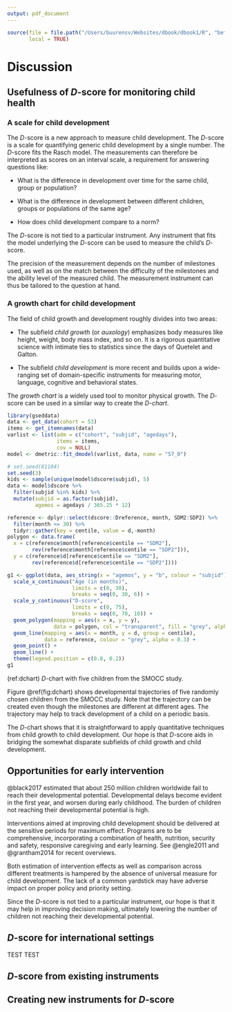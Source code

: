---
output: pdf_document
---
```{r init11, include=FALSE}
source(file = file.path("/Users/buurensv/Websites/dbook/dbook1/R", "before_chapter_script.R"), 
       local = TRUE)
```

# Discussion {#discussion}

## Usefulness of $D$-score for monitoring child health

### A scale for child development

The $D$-score is a new approach to measure child development. The
$D$-score is a scale for quantifying generic child development by a
single number. The $D$-score fits the Rasch model. The measurements
can therefore be interpreted as scores on an interval scale, a
requirement for answering questions like:

* What is the difference in development over time for the same child,
group or population?

* What is the difference in development between different children,
groups or populations of the same age?

* How does child development compare to a norm?

The $D$-score is not tied to a particular instrument. Any instrument
that fits the model underlying the $D$-score can be used to measure
the child's $D$-score.

The precision of the measurement depends on the number of milestones
used, as well as on the match between the difficulty of the milestones
and the ability level of the measured child. The measurement
instrument can thus be tailored to the question at hand.

### A growth chart for child development

The field of child growth and development roughly divides into two
areas:

* The subfield *child growth* (or *auxology*) emphasizes body measures
like height, weight, body mass index, and so on. It is a rigorous
quantitative science with intimate ties to statistics since the days
of Quetelet and Galton.

* The subfield *child development* is more recent and builds upon a
wide-ranging set of domain-specific instruments for measuring motor,
language, cognitive and behavioral states. 

The *growth chart* is a widely used tool to monitor physical growth.
The $D$-score can be used in a similar way to create the *$D$-chart*.

```{r smoccfit10, warning = FALSE}
library(gseddata)
data <- get_data(cohort = 53)
items <- get_itemnames(data)
varlist <- list(adm = c("cohort", "subjid", "agedays"), 
                items = items,
                cov = NULL)
model <- dmetric::fit_dmodel(varlist, data, name = "57_0")
```

```{r dchart, warning = FALSE, fig.cap = '(ref:dchart)', fig.height = 6}
# set.seed(81104)
set.seed(3)
kids <- sample(unique(model$dscore$subjid), 5)
data <- model$dscore %>% 
  filter(subjid %in% kids) %>% 
  mutate(subjid = as.factor(subjid), 
         agemos = agedays / 365.25 * 12)

reference <- dplyr::select(dscore::Dreference, month, SDM2:SDP2) %>%
  filter(month <= 30) %>%
  tidyr::gather(key = centile, value = d,-month)
polygon <- data.frame(
  x = c(reference$month[reference$centile == "SDM2"],
        rev(reference$month[reference$centile == "SDP2"])),
  y = c(reference$d[reference$centile == "SDM2"],
        rev(reference$d[reference$centile == "SDP2"])))

g1 <- ggplot(data, aes_string(x = "agemos", y = "b", colour = "subjid")) +
  scale_x_continuous("Age (in months)",
                     limits = c(0, 30),
                     breaks = seq(0, 30, 6)) +
  scale_y_continuous("D-score",
                     limits = c(0, 75),
                     breaks = seq(0, 70, 10)) +
  geom_polygon(mapping = aes(x = x, y = y), 
               data = polygon, col = "transparent", fill = "grey", alpha = 0.1) + 
  geom_line(mapping = aes(x = month, y = d, group = centile), 
            data = reference, colour = "grey", alpha = 0.3) +
  geom_point() +
  geom_line() + 
  theme(legend.position = c(0.8, 0.2))
g1
```

(ref:dchart) $D$-chart with five children from the SMOCC study.

Figure \@ref(fig:dchart) shows developmental trajectories of five
randomly chosen children from the SMOCC study. Note that the
trajectory can be created even though the milestones are different at
different ages. The trajectory may help to track development of a
child on a periodic basis.

The $D$-chart shows that it is straightforward to apply quantitative
techniques from child growth to child development. Our hope is that
$D$-score aids in bridging the somewhat disparate subfields of child
growth and child development.

## Opportunities for early intervention

@black2017 estimated that about 250 million children worldwide fail to reach
their developmental potential. Developmental delays become evident in
the first year, and worsen during early childhood. The burden of
children not reaching their developmental potential is high.

Interventions aimed at improving child development should be delivered
at the sensitive periods for maximum effect. Programs are to be
comprehensive, incorporating a combination of health, nutrition,
security and safety, responsive caregiving and early learning. See
@engle2011 and @grantham2014 for recent overviews.

Both estimation of intervention effects as well as comparison across
different treatments is hampered by the absence of universal measure
for child development. The lack of a common yardstick may have adverse
impact on proper policy and priority setting.

Since the $D$-score is not tied to a particular instrument, our hope
is that it may help in improving decision making, ultimately lowering
the number of children not reaching their developmental potential.

## $D$-score for international settings

TEST TEST 

## $D$-score from existing instruments

## Creating new instruments for $D$-score
